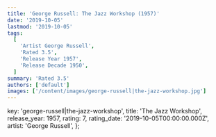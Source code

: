 ```yaml
---
title: 'George Russell: The Jazz Workshop (1957)'
date: '2019-10-05'
lastmod: '2019-10-05'
tags:
  [
    'Artist George Russell',
    'Rated 3.5',
    'Release Year 1957',
    'Release Decade 1950',
  ]
summary: 'Rated 3.5'
authors: ['default']
images: ['/content/images/george-russell|the-jazz-workshop.jpg']
---
```


  key: 'george-russell|the-jazz-workshop',
  title: 'The Jazz Workshop',
  release_year: 1957,
  rating: 7,
  rating_date: '2019-10-05T00:00:00.000Z',
  artist: 'George Russell',
};

<MusicRating data={data} />

